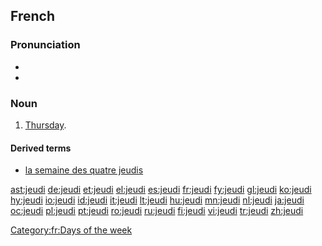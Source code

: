 ==French==

===Pronunciation===
*{{IPA|/ʒø.di/}}
*{{SAMPA|/Z2.di/}}

===Noun===
{{fr-noun|m}}

# [[Thursday]].

====Derived terms====
* [[la semaine des quatre jeudis]]

[[Category:fr:Days of the week]]

[[ast:jeudi]]
[[de:jeudi]]
[[et:jeudi]]
[[el:jeudi]]
[[es:jeudi]]
[[fr:jeudi]]
[[fy:jeudi]]
[[gl:jeudi]]
[[ko:jeudi]]
[[hy:jeudi]]
[[io:jeudi]]
[[id:jeudi]]
[[it:jeudi]]
[[lt:jeudi]]
[[hu:jeudi]]
[[mn:jeudi]]
[[nl:jeudi]]
[[ja:jeudi]]
[[oc:jeudi]]
[[pl:jeudi]]
[[pt:jeudi]]
[[ro:jeudi]]
[[ru:jeudi]]
[[fi:jeudi]]
[[vi:jeudi]]
[[tr:jeudi]]
[[zh:jeudi]]